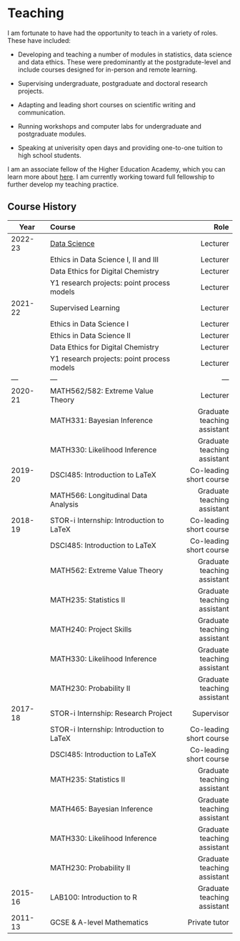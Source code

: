 # Teaching

I am fortunate to have had the opportunity to teach in a variety of roles. These have included:

- Developing and teaching a number of modules in statistics, data science and data ethics. These were predominantly at the postgradute-level and include courses designed for in-person and remote learning.

- Supervising undergraduate, postgraduate and doctoral research projects. 

- Adapting and leading short courses on scientific writing and communication.

- Running workshops and computer labs for undergraduate and postgraduate modules.

- Speaking at univerisity open days and providing one-to-one tuition to high school students.


I am an associate fellow of the Higher Education Academy, which you can learn more about [here](https://www.advance-he.ac.uk/fellowship/associate-fellowship). I am currently working toward full fellowship to further develop my teaching practice. 

## Course History

| Year    | Course                    |    Role   |
|---------|:-----------------------------|-----------:|
|2022-23  | [Data Science](https://eds-notes.zakvarty.com/)                               | Lecturer  |
|         | Ethics in Data Science I, II and III        | Lecturer  |
|         | Data Ethics for Digital Chemistry           | Lecturer  |
|         | Y1 research projects: point process models  | Lecturer  |
|2021-22  | Supervised Learning                         | Lecturer  |
|         | Ethics in Data Science I                    | Lecturer  |
|         | Ethics in Data Science II                   | Lecturer  |
|         | Data Ethics for Digital Chemistry           | Lecturer  |
|         | Y1 research projects: point process models  | Lecturer  |
| ---     |  ---                      | ---       |
|2020-21  | MATH562/582: Extreme Value Theory | Lecturer |
|         | MATH331: Bayesian Inference  | Graduate teaching assistant|
|         | MATH330: Likelihood Inference | Graduate teaching assistant|
| 2019-20 | DSCI485: Introduction to LaTeX   |	Co-leading short course|
|         | MATH566: Longitudinal Data Analysis | Graduate teaching assistant|
| 2018-19 |	STOR-i Internship: Introduction to LaTeX  |	Co-leading short course|
|         | DSCI485: Introduction to LaTeX   |	Co-leading short course|
|         | MATH562: Extreme Value Theory |	Graduate teaching assistant|
|         |	MATH235: Statistics II	| Graduate teaching assistant|
|         |	MATH240: Project Skills   |	Graduate teaching assistant|
|         |	MATH330: Likelihood Inference   |	Graduate teaching assistant|
|         |	MATH230: Probability II   |	Graduate teaching assistant|
| 2017-18 |	STOR-i Internship: Research Project |	Supervisor|
|         | STOR-i Internship: Introduction to LaTeX  |	Co-leading short course|
|         |	DSCI485: Introduction to LaTeX   |	Co-leading short course|
|         |	MATH235: Statistics II	   |Graduate teaching assistant|
|         |	MATH465: Bayesian Inference   |	Graduate teaching assistant|
|         |	MATH330: Likelihood Inference   |	Graduate teaching assistant|
|         |	MATH230: Probability II   |	Graduate teaching assistant|
| 2015-16 |	LAB100: Introduction to R   |	Graduate teaching assistant|
| 2011-13 | GCSE & A-level Mathematics | Private tutor |

